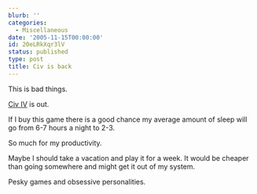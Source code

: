 ```yaml
---
blurb: ''
categories:
  - Miscellaneous
date: '2005-11-15T00:00:00'
id: 20eLRkXqr3lV
status: published
type: post
title: Civ is back
---
```


This is bad things. 

[Civ IV](http://www.2kgames.com/civ4/home.htm) is out. 

If I buy this game there is a good chance my average amount of sleep will go from 6-7 hours a night to 2-3.

So much for my productivity. 

Maybe I should take a vacation and play it for a week. It would be cheaper than going somewhere and might get it out of my system. 

Pesky games and obsessive personalities.

